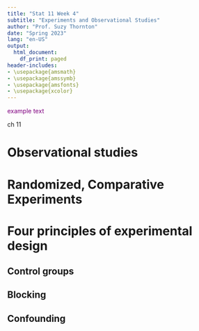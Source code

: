 ```yaml
---
title: "Stat 11 Week 4"
subtitle: "Experiments and Observational Studies" 
author: "Prof. Suzy Thornton"
date: "Spring 2023"
lang: "en-US"
output:
  html_document:
    df_print: paged
header-includes:
- \usepackage{amsmath}
- \usepackage{amssymb}
- \usepackage{amsfonts}
- \usepackage{xcolor}
---
```


<span style="color:purple">example text</span>

ch 11 

# Observational studies 

# Randomized, Comparative Experiments 

# Four principles of experimental design 

## Control groups 

## Blocking 

## Confounding 